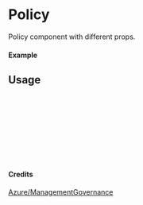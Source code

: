 
<Meta of={Policy} title="Azure/ManagementGovernance/Policy" />

# Policy

Policy component with different props.

#### Example

<Canvas of={Policy.Primary} />

## Usage

```ts
import { Policy } from "yadl-ui";

const Example = () => {
  return (
      <Policy />
  );
};

export default Example;
```

#### Credits
[Azure/ManagementGovernance](https://learn.microsoft.com/en-us/azure/architecture/icons/)
